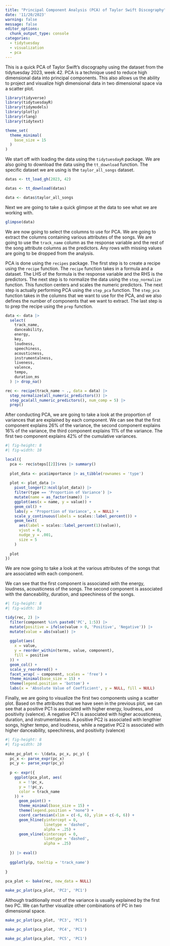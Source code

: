 ```yaml
---
title: "Principal Component Analysis (PCA) of Taylor Swift Discography"
date: '11/20/2023'
warning: false
message: false
editor_options: 
  chunk_output_type: console
categories:
  - tidytuesday
  - visualization
  - pca
---
```


This is a quick PCA of Taylor Swift's discography using the dataset from the tidytuesday 2023, week 42. PCA is a technique used to reduce high dimensional data into principal components. This also allows us the ability to project and visualize high dimensional data in two dimensional space via a scatter plot.

```r
library(tidyverse)
library(tidytuesdayR)
library(tidymodels)
library(plotly)
library(rlang)
library(tidytext)

theme_set(
  theme_minimal(
    base_size = 15
  )
)

```

We start off with loading the data using the `tidytuesdayR` package. We are also going to download the data using the `tt_download` function. The specific dataset we are using is the `taylor_all_songs` dataset.

```r
datas <- tt_load_gh(2023, 42)

datas <- tt_download(datas)

data <- datas$taylor_all_songs
```

Next we are going to take a quick glimpse at the data to see what we are working with.

```r
glimpse(data)
```

We are now going to select the columns to use for PCA. We are going to extract the columns containing various attributes of the songs. We are going to use the `track_name` column as the response variable and the rest of the song attribute columns as the predictors. Any rows with missing values are going to be dropped from the analysis.

PCA is done using the `recipes` package. The first step is to create a recipe using the `recipe` function. The `recipe` function takes in a formula and a dataset. The LHS of the formula is the response variable and the RHS is the predictors. The next step is to normalize the data using the `step_normalize` function. This function centers and scales the numeric predictors. The next step is actually performing PCA using the `step_pca` function. The `step_pca` function takes in the columns that we want to use for the PCA, and we also defines the number of components that we want to extract. The last step is to prep the recipe using the `prep` function.

```r
data <- data |>
  select(
    track_name,
    danceability,
    energy,
    key,
    loudness,
    speechiness,
    acousticness,
    instrumentalness,
    liveness,
    valence,
    tempo,
    duration_ms
  ) |> drop_na()

rec <- recipe(track_name ~ ., data = data) |> 
  step_normalize(all_numeric_predictors()) |> 
  step_pca(all_numeric_predictors(), num_comp = 5) |> 
  prep()
```

After conducting PCA, we are going to take a look at the proportion of variances that are explained by each component. We can see that the first component explains 26% of the variance, the second component explains 16% of the variance, the third component explains 11% of the variance. The first two component explains 42% of the cumulative variances.

```r
#| fig-height: 8
#| fig-width: 10

local({
  pca <- rec$steps[[2]]$res |> summary()
  
  plot_data <- pca$importance |> as_tibble(rownames = 'type')
  
  plot <- plot_data |>
    pivot_longer(2:ncol(plot_data)) |>
    filter(type == 'Proportion of Variance') |>
    mutate(name = as_factor(name)) |>
    ggplot(aes(x = name, y = value)) +
    geom_col() +
    labs(y = 'Proportion of Variance', x = NULL) +
    scale_y_continuous(labels = scales::label_percent()) +
    geom_text(
      aes(label = scales::label_percent(1)(value)),
      vjust = 0,
      nudge_y = .001,
      size = 5
    )
  
  plot
})
```

We are now going to take a look at the various attributes of the songs that are associated with each component.

We can see that the first component is associated with the energy, loudness, acousticness of the songs. The second component is associated with the danceability, duration, and speechiness of the songs.

```r
#| fig-height: 8
#| fig-width: 10

tidy(rec, 2) |>
  filter(component %in% paste0('PC', 1:5)) |>
  mutate(positive = ifelse(value > 0, 'Positive', 'Negative')) |>
  mutate(value = abs(value)) |>
  
  ggplot(aes(
    x = value,
    y = reorder_within(terms, value, component),
    fill = positive
  )) +
  geom_col() +
  scale_y_reordered() +
  facet_wrap( ~ component, scales = 'free') +
  theme_minimal(base_size = 15) +
  theme(legend.position = 'bottom') +
  labs(x = 'Absolute Value of Coefficient', y = NULL, fill = NULL)

```

Finally, we are going to visualize the first two components using a scatter plot. Based on the attributes that we have seen in the previous plot, we can see that a positive PC1 is associated with higher energy, loudness, and positivity (valence). A negative PC1 is associated with higher acousticness, duration, and instrumentalness. A positive PC2 is associated with lengthier songs, higher tempo, and loudness, while a negative PC2 is associated with higher danceability, speechiness, and positivity (valence)

```r
#| fig-height: 8
#| fig-width: 10
  
make_pc_plot <- \(data, pc_x, pc_y) {
  pc_x <- parse_expr(pc_x)
  pc_y <- parse_expr(pc_y)
  
  p <- expr({
    ggplot(pca_plot, aes(
      x = !!pc_x,
      y = !!pc_y,
      color = track_name
    )) +
      geom_point() +
      theme_minimal(base_size = 15) +
      theme(legend.position = "none") +
      coord_cartesian(xlim = c(-6, 6), ylim = c(-6, 6)) +
      geom_hline(yintercept = 0,
                 linetype = 'dashed',
                 alpha = .25) +
      geom_vline(xintercept = 0,
                 linetype = 'dashed',
                 alpha = .25)
    
  }) |> eval()
  
  ggplotly(p, tooltip = 'track_name')
  
}
  
pca_plot <- bake(rec, new_data = NULL)

make_pc_plot(pca_plot, 'PC2', 'PC1')

```

Although traditionally most of the variance is usually explained by the first two PC. We can further visualize other combinations of PC in two dimensional space.

```r
make_pc_plot(pca_plot, 'PC3', 'PC1')

make_pc_plot(pca_plot, 'PC4', 'PC1')

make_pc_plot(pca_plot, 'PC5', 'PC1')
```
